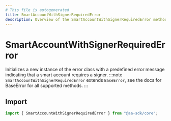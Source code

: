 ```yaml
---
# This file is autogenerated
title: SmartAccountWithSignerRequiredError
description: Overview of the SmartAccountWithSignerRequiredError method
---
```


# SmartAccountWithSignerRequiredError

Initializes a new instance of the error class with a predefined error message indicating that a smart account requires a signer.
:::note
`SmartAccountWithSignerRequiredError` extends `BaseError`, see the docs for BaseError for all supported methods.
:::

## Import

```ts
import { SmartAccountWithSignerRequiredError } from "@aa-sdk/core";
```
